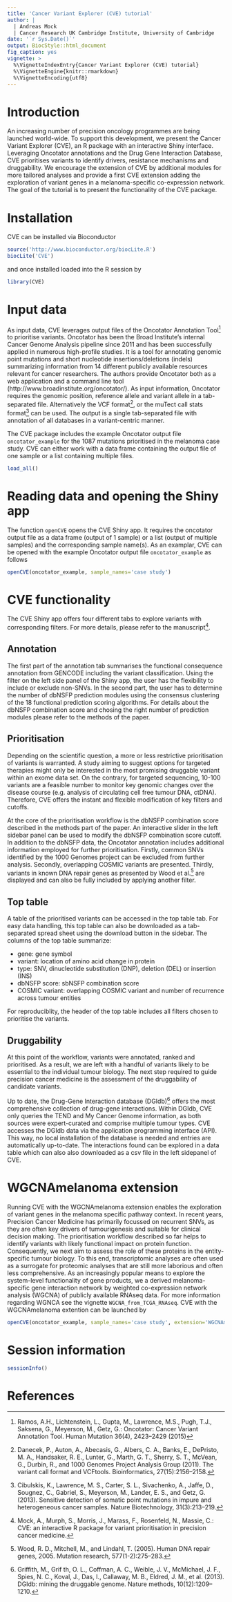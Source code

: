```yaml
---
title: 'Cancer Variant Explorer (CVE) tutorial'
author: | 
  | Andreas Mock
  | Cancer Research UK Cambridge Institute, University of Cambridge
date: '`r Sys.Date()`'
output: BiocStyle::html_document
fig_caption: yes
vignette: >
  %\VignetteIndexEntry{Cancer Variant Explorer (CVE) tutorial}
  %\VignetteEngine{knitr::rmarkdown}
  %\VignetteEncoding{utf8}
---
```


# Introduction

An increasing number of precision oncology programmes are being launched world-wide. To support this development, we present the Cancer Variant Explorer (CVE), an R package with an interactive Shiny interface. Leveraging Oncotator annotations and the Drug Gene Interaction Database, CVE prioritises variants to identify drivers, resistance mechanisms and druggability. We encourage the extension of CVE by additional modules for more tailored analyses and provide a first CVE extension adding the exploration of variant genes in a melanoma-specific co-expression network. The goal of the tutorial is to present the functionality of the CVE package.

# Installation

CVE can be installed via Bioconductor 

```r
source('http://www.bioconductor.org/biocLite.R')
biocLite('CVE')
```

and once installed loaded into the R session by

```r
library(CVE)
```

# Input data

As input data, CVE leverages output files of the Oncotator Annotation Tool[^1] to prioritise variants. Oncotator has been the Broad Institute’s internal Cancer Genome Analysis pipeline since 2011 and has been successfully applied in numerous high-profile studies. It is a tool for annotating genomic point mutations and short nucleotide insertions/deletions (indels) summarizing information from 14 different publicly available resources relevant for cancer researchers. The authors provide Oncotator both as a web application and a command line tool (http://www.broadinstitute.org/oncotator/). As input information, Oncotator requires the genomic position, reference allele and variant allele in a tab-separated file. Alternatively the VCF format[^2], or the muTect call stats format[^3] can be used. The output is a single tab-separated  file with annotation of all databases in a variant-centric manner.


The CVE package includes the example Oncotator output file `oncotator_example` for the 1087 mutations prioritised in the melanoma case study. CVE can either work with a data frame containing the output file of one sample or a list containing multiple files.

```r
load_all()
```

# Reading data and opening the Shiny app

The function `openCVE` opens the CVE Shiny app. It requires the oncotator output file as a data frame (output of 1 sample) or a list (output of multiple samples) and the corresponding sample name(s). As an examplar, CVE can be opened with the example Oncotator output file  `oncotator_example` as follows

```r
openCVE(oncotator_example, sample_names='case study')
```

# CVE functionality

The CVE Shiny app offers four different tabs to explore variants with corresponding filters. For more details, please refer to the manuscript[^4].

## Annotation

The first part of the annotation tab summarises the functional consequence annotation from GENCODE including the variant classification. Using the filter on the left side panel of the Shiny app, the user has the flexibility to include or exclude non-SNVs. In the second part, the user has to determine the number of dbNSFP prediction modules using the consensus clustering of the 18 functional prediction scoring algorithms. For details about the dbNSFP combination score and chosing the right number of prediction modules please refer to the methods of the paper.

## Prioritisation

Depending on the scientific question, a more or less restrictive prioritisation of variants is warranted. A study aiming to suggest options for targeted therapies might only be interested in the most promising druggable variant within an exome data set. On the contrary, for targeted sequencing, 10-100 variants are a feasible number to monitor key genomic changes over the disease course (e.g. analysis of circulating cell free tumour DNA, ctDNA). Therefore, CVE offers the instant and flexible modification of key filters and cutoffs.

At the core of the prioritisation workflow is the dbNSFP combination score described in the methods part of the paper. An interactive slider in the left sidebar panel can be used to modify the dbNSFP combination score cutoff. In addition to the dbNSFP data, the Oncotator annotation includes additional information employed for further prioritisation. Firstly, common SNVs identified by the 1000 Genomes project can be excluded from further analysis. Secondly, overlapping COSMIC variants are presented. Thirdly, variants in known DNA repair genes as presented by Wood et al.[^5] are displayed and can also be fully included by applying another  filter.


## Top table

A table of the prioritised variants can be accessed in the top table tab. For easy data handling, this top table can also be downloaded as a tab-separated spread sheet using the download button in the sidebar. The columns of the top table summarize:

* gene: gene symbol
* variant: location of amino acid change in protein
* type: SNV, dinucleotide substitution (DNP), deletion (DEL) or insertion
(INS)
* dbNSFP score: sbNSFP combination score
* COSMIC variant: overlapping COSMIC variant and number of recurrence
across tumour entities

For reproduciblity, the header of the top table includes all filters chosen to prioritise the variants.

## Druggability

At this point of the workflow, variants were annotated, ranked and prioritised. As a result, we are left with a handful of variants likely to be essential to the individual tumour biology. The next step required to guide precision cancer medicine is the assessment of the druggability of candidate variants. 

Up to date, the Drug-Gene Interaction database (DGIdb)[^6] offers the most comprehensive collection of drug-gene interactions. Within DGIdb, CVE only queries the TEND and My Cancer Genome information, as both sources were expert-curated and comprise multiple tumour types. CVE accesses the DGIdb data via the application programming interface (API). This way, no local installation of the database is needed and entries are automatically up-to-date. The interactions found can be explored in a data table which can also also downloaded as a csv file in the left sidepanel of CVE.

# WGCNAmelanoma extension

Running CVE with the WGCNAmelanoma extension enables the exploration of variant genes in the melanoma specific pathway context. In recent years, Precision Cancer Medicine has primarily focussed on recurrent SNVs, as they are often key drivers of tumourigenesis and suitable for clinical decision making. The prioritisation workflow described so far helps to identify variants with likely functional impact on protein function. Consequently, we next aim to assess the role of these proteins in the entity-specific tumour biology. To this end, transcriptomic analyses are often used as a surrogate for proteomic analyses that are still more laborious and often less comprehensive. As an increasingly popular means to explore the system-level functionality of gene products, we a derived melanoma-specific gene interaction network by weighted co-expression network analysis (WGCNA) of publicly available RNAseq data. For more information regarding WGNCA see the vignette `WGCNA_from_TCGA_RNAseq`. CVE with the WGCNAmelanoma extention can be launched by

```r
openCVE(oncotator_example, sample_names='case study', extension='WGCNAmelanoma')
```


# Session information

```r
sessionInfo()
```

# References
[^1]: Ramos, A.H., Lichtenstein, L., Gupta, M., Lawrence, M.S., Pugh, T.J., Saksena, G., Meyerson, M., Getz, G.: Oncotator: Cancer Variant Annotation Tool. Human Mutation 36(4), 2423–2429 (2015)

[^2]: Danecek, P., Auton, A., Abecasis, G., Albers, C. A., Banks, E., DePristo, M. A., Handsaker, R. E., Lunter, G., Marth, G. T., Sherry, S. T., McVean, G., Durbin, R., and 1000 Genomes Project Analysis Group (2011). The variant call format and VCFtools. Bioinformatics, 27(15):2156–2158.

[^3]: Cibulskis, K., Lawrence, M. S., Carter, S. L., Sivachenko, A., Jaffe, D., Sougnez, C., Gabriel, S., Meyerson, M., Lander, E. S., and Getz, G. (2013). Sensitive detection of somatic point mutations in impure and heterogeneous cancer samples. Nature Biotechnology, 31(3):213–219.

[^4]: Mock, A., Murph, S., Morris, J., Marass, F., Rosenfeld, N., Massie, C.: CVE: an interactive R package for variant prioritisation in precision cancer medicine. 

[^5]: Wood, R. D., Mitchell, M., and Lindahl, T. (2005). Human DNA repair genes, 2005. Mutation
research, 577(1-2):275–283.

[^6]: Griffith, M., Grif th, O. L., Coffman, A. C., Weible, J. V., McMichael, J. F., Spies, N. C., Koval, J., Das, I., Callaway, M. B., Eldred, J. M., et al. (2013). DGIdb: mining the druggable genome. Nature methods, 10(12):1209–1210.
